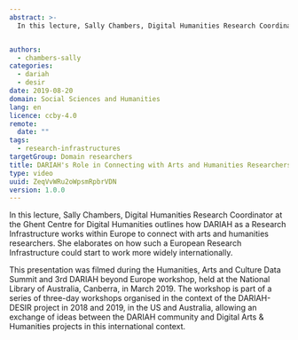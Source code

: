 ```yaml
---
abstract: >-
  In this lecture, Sally Chambers, Digital Humanities Research Coordinator at the Ghent Centre for Digital Humanities outlines how DARIAH as a Research Infrastructure works within Europe to connect with arts and humanities researchers. She elaborates on how such a European Research Infrastructure could start to work more widely internationally.


authors:
  - chambers-sally
categories:
  - dariah
  - desir
date: 2019-08-20
domain: Social Sciences and Humanities
lang: en
licence: ccby-4.0
remote:
  date: ""
tags:
  - research-infrastructures
targetGroup: Domain researchers
title: DARIAH's Role in Connecting with Arts and Humanities Researchers
type: video
uuid: ZeqVvWRu2oWpsmRpbrVDN
version: 1.0.0
---
```


In this lecture, Sally Chambers, Digital Humanities Research Coordinator at the Ghent Centre for Digital Humanities outlines how DARIAH as a Research Infrastructure works within Europe to connect with arts and humanities researchers. She elaborates on how such a European Research Infrastructure could start to work more widely internationally.

This presentation was filmed during the Humanities, Arts and Culture Data Summit and 3rd DARIAH beyond Europe workshop, held at the National Library of Australia, Canberra, in March 2019. The workshop is part of a series of three-day workshops organised in the context of the DARIAH-DESIR project in 2018 and 2019, in the US and Australia, allowing an exchange of ideas between the DARIAH community and Digital Arts & Humanities projects in this international context.

<VideoCard
  title="DARIAH's Role in Connecting with Arts and Humanities Researchers"
  id="aAPJ7FupHtg"
  image="images/sally-chambers.png"
/>
